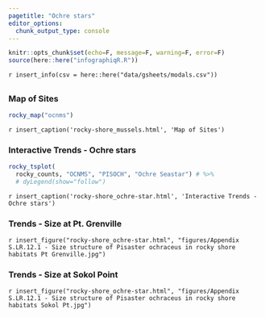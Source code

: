 ```yaml
---
pagetitle: "Ochre stars"
editor_options: 
  chunk_output_type: console
---
```


```r
knitr::opts_chunk$set(echo=F, message=F, warning=F, error=F)
source(here::here("infographiqR.R"))
```

`r insert_info(csv = here::here("data/gsheets/modals.csv"))`

## {.tabset}

### Map of Sites

```r
rocky_map("ocnms")
```

`r insert_caption('rocky-shore_mussels.html', 'Map of Sites')`

### Interactive Trends - Ochre stars {.active}

```r
rocky_tsplot(
  rocky_counts, "OCNMS", "PISOCH", "Ochre Seastar") # %>% 
  # dyLegend(show="follow")
```

`r insert_caption('rocky-shore_ochre-star.html', 'Interactive Trends - Ochre stars')`

### Trends - Size at Pt. Grenville

`r insert_figure("rocky-shore_ochre-star.html", "figures/Appendix S.LR.12.1 - Size structure of Pisaster ochraceus in rocky shore habitats Pt Grenville.jpg")`

### Trends - Size at Sokol Point

`r insert_figure("rocky-shore_ochre-star.html", "figures/Appendix S.LR.12.1 - Size structure of Pisaster ochraceus in rocky shore habitats Sokol Pt.jpg")`

<!-- OLD: missing in [Master_OCNMS_infographic_content - Google Sheets](https://docs.google.com/spreadsheets/d/1C5YAp77WcnblHoIRwA_rloAagkLn0gDcJCda8E8Efu4/edit#gid=1464497539)
#### Trends - status & condition

r insert_figure("rocky-shore_ochre-star.html", "figures/S.H.12.*_seastar_S&T_ONP.jpg")

#### Trends - sunflower star

r insert_figure("rocky-shore_ochre-star.html", "figures/Appendix S.LR.12.3a - Counts of Pycnopodeia helianthoides in rocky shores 2006-2015.jpg")
-->
